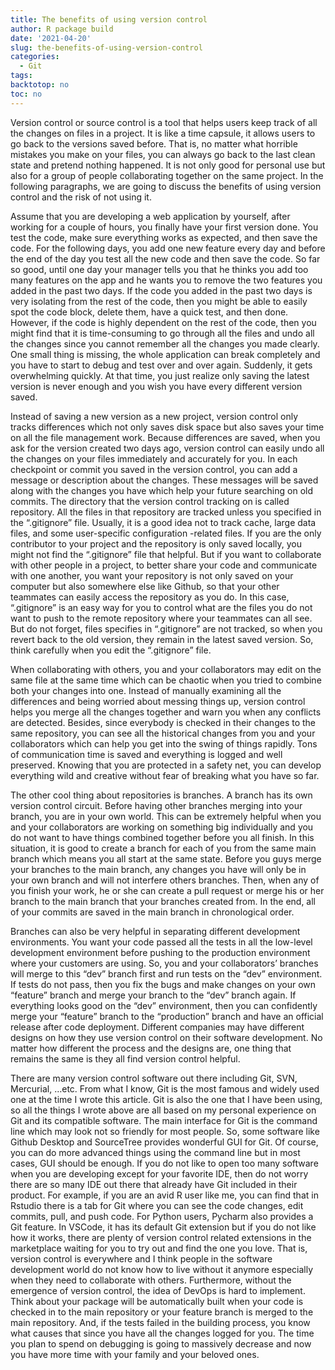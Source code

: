 ```yaml
---
title: The benefits of using version control
author: R package build
date: '2021-04-20'
slug: the-benefits-of-using-version-control
categories:
  - Git
tags:
backtotop: no
toc: no
---
```


  Version control or source control is a tool that helps users keep track of all the changes on files in a project. It is like a time capsule, it allows users to go back to the versions saved before. That is, no matter what horrible mistakes you make on your files, you can always go back to the last clean state and pretend nothing happened. It is not only good for personal use but also for a group of people collaborating together on the same project. In the following paragraphs, we are going to discuss the benefits of using version control and the risk of not using it. 

  Assume that you are developing a web application by yourself, after working for a couple of hours, you finally have your first version done. You test the code, make sure everything works as expected, and then save the code. For the following days, you add one new feature every day and before the end of the day you test all the new code and then save the code. So far so good, until one day your manager tells you that he thinks you add too many features on the app and he wants you to remove the two features you added in the past two days. If the code you added in the past two days is very isolating from the rest of the code, then you might be able to easily spot the code block, delete them, have a quick test, and then done. However, if the code is highly dependent on the rest of the code, then you might find that it is time-consuming to go through all the files and undo all the changes since you cannot remember all the changes you made clearly. One small thing is missing, the whole application can break completely and you have to start to debug and test over and over again. Suddenly, it gets overwhelming quickly. At that time, you just realize only saving the latest version is never enough and you wish you have every different version saved. 

  Instead of saving a new version as a new project, version control only tracks differences which not only saves disk space but also saves your time on all the file management work. Because differences are saved, when you ask for the version created two days ago, version control can easily undo all the changes on your files immediately and accurately for you. In each checkpoint or commit you saved in the version control, you can add a message or description about the changes. These messages will be saved along with the changes you have which help your future searching on old commits. The directory that the version control tracking on is called repository. All the files in that repository are tracked unless you specified in the “.gitignore” file. Usually, it is a good idea not to track cache, large data files, and some user-specific configuration -related files. If you are the only contributor to your project and the repository is only saved locally, you might not find the “.gitignore” file that helpful. But if you want to collaborate with other people in a project, to better share your code and communicate with one another, you want your repository is not only saved on your computer but also somewhere else like Github, so that your other teammates can easily access the repository as you do. In this case, “.gitignore” is an easy way for you to control what are the files you do not want to push to the remote repository where your teammates can all see. But do not forget, files specifies in “.gitignore” are not tracked, so when you revert back to the old version, they remain in the latest saved version. So, think carefully when you edit the “.gitignore” file. 
	
  When collaborating with others, you and your collaborators may edit on the same file at the same time which can be chaotic when you tried to combine both your changes into one. Instead of manually examining all the differences and being worried about messing things up, version control helps you merge all the changes together and warn you when any conflicts are detected. Besides, since everybody is checked in their changes to the same repository, you can see all the historical changes from you and your collaborators which can help you get into the swing of things rapidly. Tons of communication time is saved and everything is logged and well preserved. Knowing that you are protected in a safety net, you can develop everything wild and creative without fear of breaking what you have so far. 

  The other cool thing about repositories is branches. A branch has its own version control circuit. Before having other branches merging into your branch, you are in your own world.
This can be extremely helpful when you and your collaborators are working on something big individually and you do not want to have things combined together before you all finish. In this situation, it is good to create a branch for each of you from the same main branch which means you all start at the same state. Before you guys merge your branches to the main branch, any changes you have will only be in your own branch and will not interfere others branches. Then, when any of you finish your work, he or she can create a pull request or merge his or her branch to the main branch that your branches created from. In the end, all of your commits are saved in the main branch in chronological order. 
  
  Branches can also be very helpful in separating different development environments. You want your code passed all the tests in all the low-level development environment before pushing to the production environment where your customers are using. So, you and your collaborators’ branches will merge to this “dev” branch first and run tests on the “dev” environment. If tests do not pass, then you fix the bugs and make changes on your own “feature” branch and merge your branch to the “dev” branch again. If everything looks good on the “dev” environment, then you can confidently merge your “feature” branch to the “production” branch and have an official release after code deployment. Different companies may have different designs on how they use version control on their software development. No matter how different the process and the designs are, one thing that remains the same is they all find version control helpful.

  There are many version control software out there including Git, SVN, Mercurial, …etc. From what I know, Git is the most famous and widely used one at the time I wrote this article. Git is also the one that I have been using, so all the things I wrote above are all based on my personal experience on Git and its compatible software. The main interface for Git is the command line which may look not so friendly for most people. So, some software like Github Desktop and SourceTree provides wonderful GUI for Git. Of course, you can do more advanced things using the command line but in most cases, GUI should be enough. If you do not like to open too many software when you are developing except for your favorite IDE, then do not worry there are so many IDE out there that already have Git included in their product. For example, if you are an avid R user like me, you can find that in Rstudio there is a tab for Git where you can see the code changes, edit commits, pull, and push code. For Python users, Pycharm also provides a Git feature. In VSCode, it has its default Git extension but if you do not like how it works, there are plenty of version control related extensions in the marketplace waiting for you to try out and find the one you love. That is, version control is everywhere and I think people in the software development world do not know how to live without it anymore especially when they need to collaborate with others. Furthermore, without the emergence of version control, the idea of DevOps is hard to implement. Think about your package will be automatically built when your code is checked in to the main repository or your feature branch is merged to the main repository. And, if the tests failed in the building process, you know what causes that since you have all the changes logged for you. The time you plan to spend on debugging is going to massively decrease and now you have more time with your family and your beloved ones.

